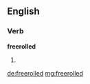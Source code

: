==English==

===Verb===
'''freerolled'''

# {{past of|freeroll}}

[[de:freerolled]]
[[mg:freerolled]]